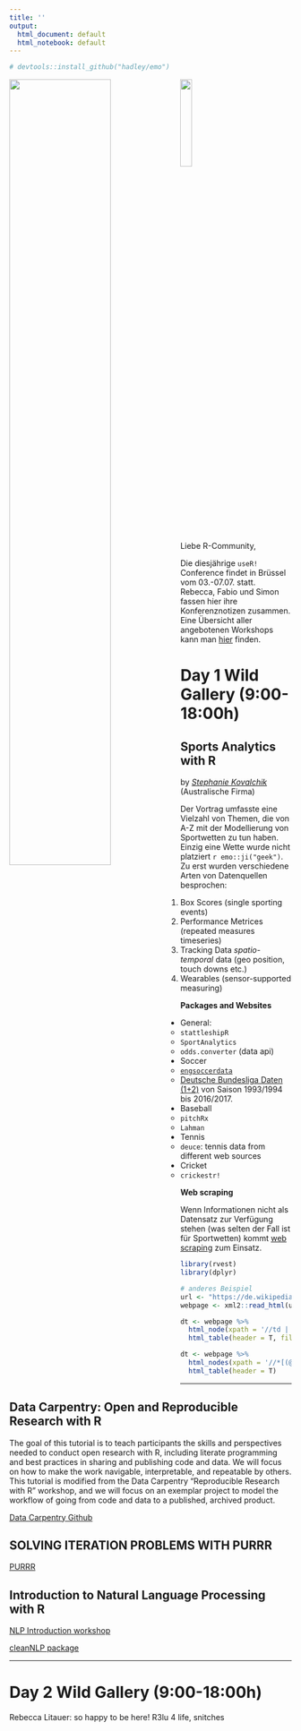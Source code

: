 ```yaml
---
title: ''
output:
  html_document: default
  html_notebook: default
---
```

```r
# devtools::install_github("hadley/emo")
```



<img src="images/logo/user2017.jpg" align = "left" width = "60%">

<img src="images/logo/r_group_logo.jpg" align = "center" width = "20%">

<br>

Liebe R-Community,

Die diesjährige `useR!` Conference findet in Brüssel vom 03.-07.07. statt. Rebecca, Fabio und Simon fassen hier ihre Konferenznotizen zusammen. Eine Übersicht aller angebotenen Workshops kann man [hier](https://user2017.brussels/schedule) finden. 




# Day 1 Wild Gallery (9:00-18:00h)
## Sports Analytics with R
by [*Stephanie Kovalchik*](s.a.kovalchik@gmail.com) (Australische Firma)

Der Vortrag umfasste eine Vielzahl von Themen, die von A-Z mit der Modellierung von Sportwetten zu tun haben. Einzig eine Wette wurde nicht platziert `r emo::ji("geek")`. Zu erst wurden verschiedene Arten von Datenquellen besprochen:

1. Box Scores (single sporting events)
2. Performance Metrices (repeated measures timeseries)
3. Tracking Data *spatio-temporal* data (geo position, touch downs etc.)
4. Wearables (sensor-supported measuring)

__Packages and Websites__

* General: 
    + `stattleshipR`
    + `SportAnalytics`
    + `odds.converter` (data api)
* Soccer
    + [`engsoccerdata`](https://github.com/jalapic/engsoccerdata)
    + [Deutsche Bundesliga Daten (1+2)](http://www.football-data.co.uk/germanym.php) von Saison 1993/1994 bis 2016/2017.
* Baseball
    + `pitchRx`
    + `Lahman`
* Tennis
    + `deuce`: tennis data from different web sources 
* Cricket
    + `crickestr!`

__Web scraping__

Wenn Informationen nicht als Datensatz zur Verfügung stehen (was selten der Fall ist für Sportwetten) kommt [web scraping](https://en.wikipedia.org/wiki/Web_scraping) zum Einsatz. 
```r
library(rvest)
library(dplyr)

# anderes Beispiel
url <- "https://de.wikipedia.org/wiki/Deutscher_Bundestag"
webpage <- xml2::read_html(url)

dt <- webpage %>% 
  html_node(xpath = '//td | //th') %>% 
  html_table(header = T, fill = TRUE)

dt <- webpage %>% 
  html_nodes(xpath = '//*[(@id = "divs_standings_E")]') %>% 
  html_table(header = T)
```




------

## Data Carpentry: Open and Reproducible Research with R

The goal of this tutorial is to teach participants the skills and perspectives needed to conduct open research with R, including literate programming and best practices in sharing and publishing code and data. We will focus on how to make the work navigable, interpretable, and repeatable by others. This tutorial is modified from the Data Carpentry "Reproducible Research with R" workshop, and we will focus on an exemplar project to model the workflow of going from code and data to a published, archived product.

[Data Carpentry Github](https://fmichonneau.github.io/2017-useR-tutorial/)

## SOLVING ITERATION PROBLEMS WITH PURRR


[PURRR](https://github.com/cwickham/purrr-tutorial)

## Introduction to Natural Language Processing with R

[NLP Introduction workshop](https://github.com/statsmaths/user2017_nlp)

[cleanNLP package](https://github.com/statsmaths/cleanNLP)


------


# Day 2 Wild Gallery (9:00-18:00h)



Rebecca Litauer: so happy to be here!
R3lu 4 life, snitches









